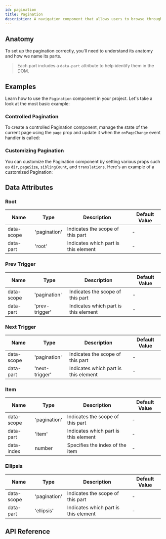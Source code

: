 ```yaml
---
id: pagination
title: Pagination
description: A navigation component that allows users to browse through pages.
---
```



<ComponentPreview />

## Anatomy

To set up the pagination correctly, you'll need to understand its anatomy and
how we name its parts.

> Each part includes a `data-part` attribute to help identify them in the DOM.

<Anatomy id="pagination" />

## Examples

Learn how to use the `Pagination` component in your project. Let's take a look
at the most basic example:

<Story id="Basic" />

### Controlled Pagination

To create a controlled Pagination component, manage the state of the current
page using the `page` prop and update it when the `onPageChange` event handler
is called:

<Story id="Controlled" />

### Customizing Pagination

You can customize the Pagination component by setting various props such as
`dir`, `pageSize`, `siblingCount`, and `translations`. Here's an example of a
customized Pagination:

<Story id="Customized" />

## Data Attributes

### Root

| Name       | Type         | Description                          | Default Value |
|------------|--------------|--------------------------------------|---------------|
| data-scope | 'pagination' | Indicates the scope of this part     | -             |
| data-part  | 'root'       | Indicates which part is this element | -             |

### Prev Trigger

| Name       | Type           | Description                          | Default Value |
|------------|----------------|--------------------------------------|---------------|
| data-scope | 'pagination'   | Indicates the scope of this part     | -             |
| data-part  | 'prev-trigger' | Indicates which part is this element | -             |

### Next Trigger

| Name       | Type           | Description                          | Default Value |
|------------|----------------|--------------------------------------|---------------|
| data-scope | 'pagination'   | Indicates the scope of this part     | -             |
| data-part  | 'next-trigger' | Indicates which part is this element | -             |

### Item

| Name       | Type         | Description                          | Default Value |
|------------|--------------|--------------------------------------|---------------|
| data-scope | 'pagination' | Indicates the scope of this part     | -             |
| data-part  | 'item'       | Indicates which part is this element | -             |
| data-index | number       | Specifies the index of the item      | -             |

### Ellipsis

| Name       | Type         | Description                          | Default Value |
|------------|--------------|--------------------------------------|---------------|
| data-scope | 'pagination' | Indicates the scope of this part     | -             |
| data-part  | 'ellipsis'   | Indicates which part is this element | -             |


## API Reference

<ComponentTypes />
